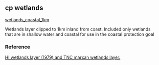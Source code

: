 ## cp wetlands

[wetlands_coastal_1km](https://github.com/OHI-Science/mhi/blob/master/region2017/layers/)

Wetlands layer clipped to 1km inland from coast. Included only wetlands that are in shallow water and coastal for use in the coastal protection goal

### Reference

[HI wetlands layer (1979) and TNC marxan wetlands layer.](NA)